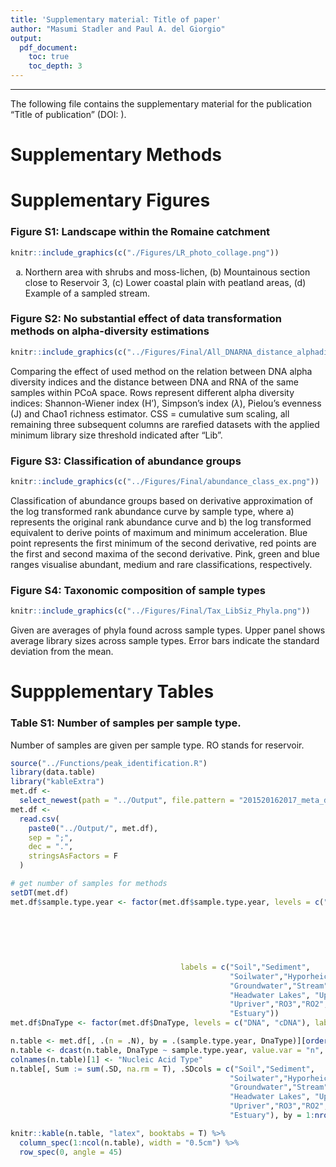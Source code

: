 ```yaml
---
title: 'Supplementary material: Title of paper'
author: "Masumi Stadler and Paul A. del Giorgio"
output:
  pdf_document:
    toc: true
    toc_depth: 3
---
```


---

The following file contains the supplementary material for the publication "Title of publication" (DOI: ).

\newpage

# Supplementary Methods

# Supplementary Figures

### Figure S1: Landscape within the Romaine catchment
```r
knitr::include_graphics(c("./Figures/LR_photo_collage.png"))
``` 

(a) Northern area with shrubs and moss-lichen, (b) Mountainous section close to Reservoir 3, (c) Lower coastal plain with peatland areas, (d) Example of a sampled stream.

### Figure S2: No substantial effect of data transformation methods on alpha-diversity estimations

```r
knitr::include_graphics(c("../Figures/Final/All_DNARNA_distance_alphadiv_comparison.png"))
``` 

Comparing the effect of used method on the relation between DNA alpha diversity indices and the distance between DNA and RNA of the same samples within PCoA space. Rows represent different alpha diversity indices: Shannon-Wiener index (H'), Simpson's index ($\lambda$), Pielou's evenness (J) and Chao1 richness estimator. CSS = cumulative sum scaling, all remaining three subsequent columns are rarefied datasets with the applied minimum library size threshold indicated after "Lib". 

### Figure S3: Classification of abundance groups
```r
knitr::include_graphics(c("../Figures/Final/abundance_class_ex.png"))
``` 


Classification of abundance groups based on derivative approximation of the log transformed rank abundance curve by sample type, where a) represents the original rank abundance curve and b) the log transformed equivalent to derive points of maximum and minimum acceleration. Blue point represents the first minimum of the second derivative, red points are the first and second maxima of the second derivative. Pink, green and blue ranges visualise abundant, medium and rare classifications, respectively.




### Figure S4: Taxonomic composition of sample types

```r
knitr::include_graphics(c("../Figures/Final/Tax_LibSiz_Phyla.png"))
``` 

Given are averages of phyla found across sample types. Upper panel shows average library sizes across sample types. Error bars indicate the standard deviation from the mean.

# Suppplementary Tables

### Table S1: Number of samples per sample type.
Number of samples are given per sample type. RO stands for reservoir.
```r
source("../Functions/peak_identification.R")
library(data.table)
library("kableExtra")
met.df <-
  select_newest(path = "../Output", file.pattern = "201520162017_meta_data")
met.df <-
  read.csv(
    paste0("../Output/", met.df),
    sep = ";",
    dec = ".",
    stringsAsFactors = F
  )

# get number of samples for methods
setDT(met.df)
met.df$sample.type.year <- factor(met.df$sample.type.year, levels = c("Soil","Sediment",
                                                                              "Soilwater","Hyporheicwater", 
                                                                              "Wellwater","Stream", "Tributary",
                                                                              "HeadwaterLakes", "PRLake", "Lake", "IslandLake",
                                                                              "Upriver","RO3", "RO2", "RO1","Deep",
                                                                              "Downriver",
                                                                              "Marine"),
                                      labels = c("Soil","Sediment",
                                                 "Soilwater","Hyporheicwater", 
                                                 "Groundwater","Stream", "Tributary",
                                                 "Headwater Lakes", "Upstream Ponds", "Lake", "Lake",
                                                 "Upriver","RO3","RO2", "RO1","Hypolimnion","Downriver",
                                                 "Estuary"))
met.df$DnaType <- factor(met.df$DnaType, levels = c("DNA", "cDNA"), labels = c("DNA", "RNA"))

n.table <- met.df[, .(n = .N), by = .(sample.type.year, DnaType)][order(sample.type.year, DnaType)]
n.table <- dcast(n.table, DnaType ~ sample.type.year, value.var = "n", fill = 0)
colnames(n.table)[1] <- "Nucleic Acid Type"
n.table[, Sum := sum(.SD, na.rm = T), .SDcols = c("Soil","Sediment",
                                                 "Soilwater","Hyporheicwater", 
                                                 "Groundwater","Stream", "Tributary",
                                                 "Headwater Lakes", "Upstream Ponds", "Lake",
                                                 "Upriver","RO3","RO2", "RO1","Hypolimnion","Downriver",
                                                 "Estuary"), by = 1:nrow(n.table)]

knitr::kable(n.table, "latex", booktabs = T) %>%
  column_spec(1:ncol(n.table), width = "0.5cm") %>%
  row_spec(0, angle = 45)
```
